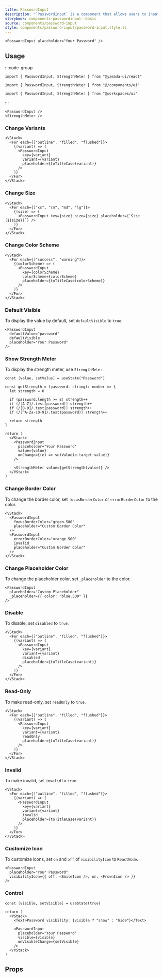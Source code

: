 ```yaml
---
title: PasswordInput
description: "`PasswordInput` is a component that allows users to input passwords with a visibility toggle."
storybook: components-passwordinput--basic
source: components/password-input
style: components/password-input/password-input.style.ts
---
```


```tsx preview
<PasswordInput placeholder="Your Password" />
```

## Usage

:::code-group

```tsx [package]
import { PasswordInput, StrengthMeter } from "@yamada-ui/react"
```

```tsx [alias]
import { PasswordInput, StrengthMeter } from "@/components/ui"
```

```tsx [monorepo]
import { PasswordInput, StrengthMeter } from "@workspaces/ui"
```

:::

```tsx
<PasswordInput />
<StrengthMeter />
```

### Change Variants

```tsx preview
<VStack>
  <For each={["outline", "filled", "flushed"]}>
    {(variant) => (
      <PasswordInput
        key={variant}
        variant={variant}
        placeholder={toTitleCase(variant)}
      />
    )}
  </For>
</VStack>
```

### Change Size

```tsx preview
<VStack>
  <For each={["xs", "sm", "md", "lg"]}>
    {(size) => (
      <PasswordInput key={size} size={size} placeholder={`Size (${size})`} />
    )}
  </For>
</VStack>
```

### Change Color Scheme

```tsx preview
<VStack>
  <For each={["success", "warning"]}>
    {(colorScheme) => (
      <PasswordInput
        key={colorScheme}
        colorScheme={colorScheme}
        placeholder={toTitleCase(colorScheme)}
      />
    )}
  </For>
</VStack>
```

### Default Visible

To display the value by default, set `defaultVisible` to `true`.

```tsx preview
<PasswordInput
  defaultValue="password"
  defaultVisible
  placeholder="Your Password"
/>
```

### Show Strength Meter

To display the strength meter, use `StrengthMeter`.

```tsx preview functional client
const [value, setValue] = useState("Password")

const getStrength = (password: string): number => {
  let strength = 0

  if (password.length >= 8) strength++
  if (/[A-Z]/.test(password)) strength++
  if (/[0-9]/.test(password)) strength++
  if (/[^A-Za-z0-9]/.test(password)) strength++

  return strength
}

return (
  <VStack>
    <PasswordInput
      placeholder="Your Password"
      value={value}
      onChange={(e) => setValue(e.target.value)}
    />

    <StrengthMeter value={getStrength(value)} />
  </VStack>
)
```

### Change Border Color

To change the border color, set `focusBorderColor` or `errorBorderColor` to the color.

```tsx preview
<VStack>
  <PasswordInput
    focusBorderColor="green.500"
    placeholder="Custom Border Color"
  />
  <PasswordInput
    errorBorderColor="orange.500"
    invalid
    placeholder="Custom Border Color"
  />
</VStack>
```

### Change Placeholder Color

To change the placeholder color, set `_placeholder` to the color.

```tsx preview
<PasswordInput
  placeholder="Custom Placeholder"
  _placeholder={{ color: "blue.500" }}
/>
```

### Disable

To disable, set `disabled` to `true`.

```tsx preview
<VStack>
  <For each={["outline", "filled", "flushed"]}>
    {(variant) => (
      <PasswordInput
        key={variant}
        variant={variant}
        disabled
        placeholder={toTitleCase(variant)}
      />
    )}
  </For>
</VStack>
```

### Read-Only

To make read-only, set `readOnly` to `true`.

```tsx preview
<VStack>
  <For each={["outline", "filled", "flushed"]}>
    {(variant) => (
      <PasswordInput
        key={variant}
        variant={variant}
        readOnly
        placeholder={toTitleCase(variant)}
      />
    )}
  </For>
</VStack>
```

### Invalid

To make invalid, set `invalid` to `true`.

```tsx preview
<VStack>
  <For each={["outline", "filled", "flushed"]}>
    {(variant) => (
      <PasswordInput
        key={variant}
        variant={variant}
        invalid
        placeholder={toTitleCase(variant)}
      />
    )}
  </For>
</VStack>
```

### Customize Icon

To customize icons, set `on` and `off` of `visibilityIcon` to `ReactNode`.

```tsx preview
<PasswordInput
  placeholder="Your Password"
  visibilityIcon={{ off: <SmileIcon />, on: <FrownIcon /> }}
/>
```

### Control

```tsx preview functional client
const [visible, setVisible] = useState(true)

return (
  <VStack>
    <Text>Password visibility: {visible ? "show" : "hide"}</Text>

    <PasswordInput
      placeholder="Your Password"
      visible={visible}
      onVisibleChange={setVisible}
    />
  </VStack>
)
```

## Props

<PropsTable name="password-input" />
